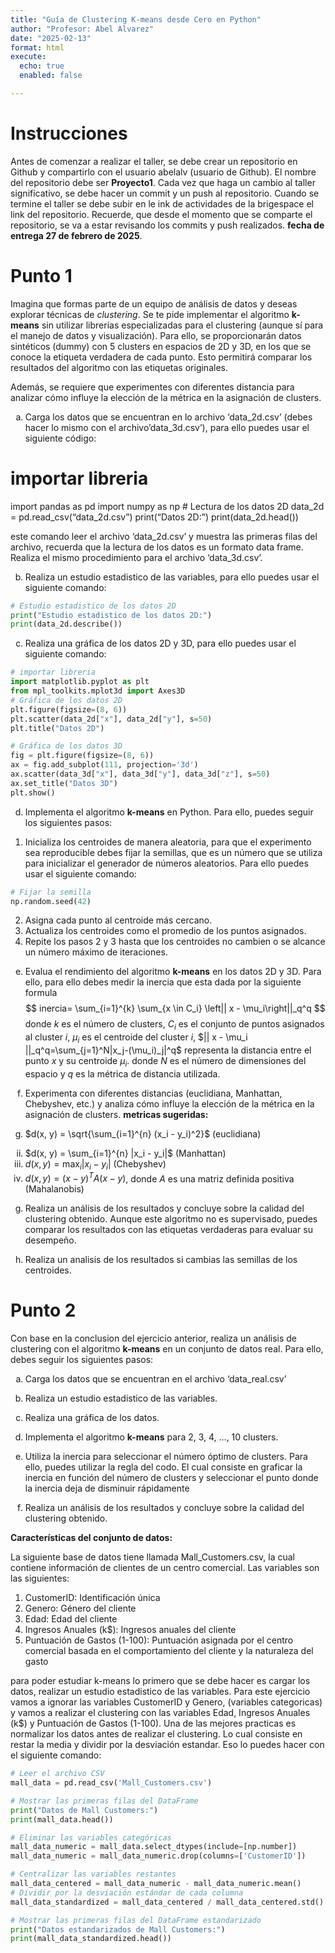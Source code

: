 ```yaml
---
title: "Guía de Clustering K-means desde Cero en Python"
author: "Profesor: Abel Alvarez"
date: "2025-02-13"
format: html
execute:
  echo: true
  enabled: false

---
```


# Instrucciones

Antes de comenzar a realizar el taller, se debe crear un repositorio en Github y compartirlo con el usuario abelalv (usuario de Github). El nombre del repositorio debe ser **Proyecto1**. Cada vez que haga un cambio al taller significativo, se debe hacer un commit y un push al repositorio. Cuando se termine el taller se debe subir en le ink de actividades de la brigespace el link del repositorio. Recuerde, que desde el momento que se comparte el repositorio, se va a estar revisando los commits y push realizados. **fecha de entrega 27 de febrero de 2025**.

# Punto 1
Imagina que formas parte de un equipo de análisis de datos y deseas explorar técnicas de *clustering*. Se te pide implementar el algoritmo **k-means** sin utilizar librerías especializadas para el clustering (aunque sí para el manejo de datos y visualización). Para ello, se proporcionarán datos sintéticos (dummy) con 5 clusters en espacios de 2D y 3D, en los que se conoce la etiqueta verdadera de cada punto. Esto permitirá comparar los resultados del algoritmo con las etiquetas originales.

Además, se requiere que experimentes con diferentes distancia para analizar cómo influye la elección de la métrica en la asignación de clusters.



a. Carga los datos que se encuentran en lo archivo 'data_2d.csv' (debes hacer lo mismo con el archivo'data_3d.csv'), para ello puedes usar el siguiente código:


# importar libreria 
import pandas as pd
import numpy as np
# Lectura de los datos 2D
data_2d = pd.read_csv("data_2d.csv")
print("Datos 2D:")
print(data_2d.head())


este comando leer el archivo 'data_2d.csv' y muestra las primeras filas del archivo, recuerda que la lectura de los datos es un formato data frame. Realiza el mismo procedimiento para el archivo 'data_3d.csv'. 

b. Realiza un estudio estadistico de las variables, para ello puedes usar el siguiente comando:



```python
# Estudio estadistico de los datos 2D
print("Estudio estadistico de los datos 2D:")
print(data_2d.describe())
```
c. Realiza una gráfica de los datos 2D y 3D, para ello puedes usar el siguiente comando:

```python
# importar libreria
import matplotlib.pyplot as plt
from mpl_toolkits.mplot3d import Axes3D
# Gráfica de los datos 2D
plt.figure(figsize=(8, 6))
plt.scatter(data_2d["x"], data_2d["y"], s=50)
plt.title("Datos 2D")

# Gráfica de los datos 3D
fig = plt.figure(figsize=(8, 6))
ax = fig.add_subplot(111, projection='3d')
ax.scatter(data_3d["x"], data_3d["y"], data_3d["z"], s=50)
ax.set_title("Datos 3D")
plt.show()
```
d. Implementa el algoritmo **k-means** en Python. Para ello, puedes seguir los siguientes pasos:

1. Inicializa los centroides de manera aleatoria, para que el experimento sea reproducible debes fijar la semillas, que es un número que se utiliza para inicializar el generador de números aleatorios. Para ello puedes usar el siguiente comando:
```python
# Fijar la semilla
np.random.seed(42)

```
2. Asigna cada punto al centroide más cercano.
3. Actualiza los centroides como el promedio de los puntos asignados.
4. Repite los pasos 2 y 3 hasta que los centroides no cambien o se alcance un número máximo de iteraciones.

e. Evalua el rendimiento del algoritmo **k-means** en los datos 2D y 3D. Para ello, para ello debes medir la inercia 
que esta dada por la siguiente formula 
$$
inercia= \sum_{i=1}^{k} \sum_{x \in C_i} \left|| x - \mu_i\right||_q^q
$$
donde $k$ es el número de clusters,
$C_i$ es el conjunto de puntos asignados al cluster $i$,
$\mu_i$ es el centroide del cluster $i$,
$|| x - \mu_i ||_q^q=\sum_{j=1}^N|x_j-(\mu_i)_j|^q$ representa la distancia  entre el punto $x$ y su centroide $\mu_i$.
donde $N$ es el número de dimensiones del espacio y $q$ es la métrica de distancia utilizada.





f. Experimenta con diferentes distancias (euclidiana, Manhattan, Chebyshev, etc.) y analiza cómo influye la elección de la métrica en la asignación de clusters.
**metricas sugeridas:**
i. $d(x, y) = \sqrt{\sum_{i=1}^{n} (x_i - y_i)^2}$ (euclidiana)
ii. $d(x, y) = \sum_{i=1}^{n} |x_i - y_i|$ (Manhattan)
iii. $d(x, y) = \max_{i} |x_i - y_i|$ (Chebyshev)
iv. $d(x, y) = (x-y)^TA(x-y)$, donde $A$ es una matriz definida positiva (Mahalanobis)

g. Realiza un análisis de los resultados y concluye sobre la calidad del clustering obtenido. Aunque este algoritmo no es supervisado, puedes comparar los resultados con las etiquetas verdaderas para evaluar su desempeño.

h. Realiza un analisis de los resultados si cambias las semillas de los centroides. 


# Punto 2

Con base en la conclusion del ejercicio anterior, realiza un análisis de clustering con el algoritmo **k-means** en un conjunto de datos real. Para ello, debes seguir los siguientes pasos:

a. Carga los datos que se encuentran en el archivo 'data_real.csv'

b. Realiza un estudio estadistico de las variables.

c. Realiza una gráfica de los datos.

d. Implementa el algoritmo **k-means**  para 2, 3, 4, ..., 10 clusters.

e. Utiliza la inercia para seleccionar el número óptimo de clusters. Para ello, puedes utilizar la regla del codo. El cual consiste en graficar la inercia en función del número de clusters y seleccionar el punto donde la inercia deja de disminuir rápidamente

f. Realiza un análisis de los resultados y concluye sobre la calidad del clustering obtenido.


**Características del conjunto de datos:**


La siguiente base de datos tiene llamada Mall_Customers.csv, la cual contiene información de clientes de un centro comercial. Las variables son las siguientes:

1. CustomerID: Identificación única
2. Genero: Género del cliente
3. Edad: Edad del cliente
4. Ingresos Anuales (k$): Ingresos anuales del cliente
5. Puntuación de Gastos (1-100): Puntuación asignada por el centro comercial basada en el comportamiento del cliente y la naturaleza del gasto


para poder estudiar k-means lo primero que se debe hacer es cargar los datos, realizar un estudio estadistico de las variables. Para este ejercicio vamos a ignorar las variables CustomerID y Genero, (variables categoricas) y vamos a realizar el clustering con las variables Edad, Ingresos Anuales (k$) y Puntuación de Gastos (1-100). Una de las mejores practicas es normalizar los datos antes de realizar el clustering. Lo cual consiste en restar la media y dividir por la desviación estandar. Eso lo puedes hacer con el siguiente comando:

```python
# Leer el archivo CSV
mall_data = pd.read_csv('Mall_Customers.csv')

# Mostrar las primeras filas del DataFrame
print("Datos de Mall Customers:")
print(mall_data.head())

# Eliminar las variables categóricas
mall_data_numeric = mall_data.select_dtypes(include=[np.number])
mall_data_numeric = mall_data_numeric.drop(columns=['CustomerID'])

# Centralizar las variables restantes
mall_data_centered = mall_data_numeric - mall_data_numeric.mean()
# Dividir por la desviación estándar de cada columna
mall_data_standardized = mall_data_centered / mall_data_centered.std()

# Mostrar las primeras filas del DataFrame estandarizado
print("Datos estandarizados de Mall Customers:")
print(mall_data_standardized.head())

```
